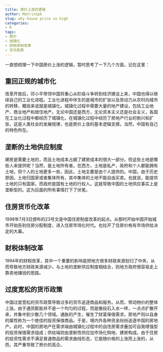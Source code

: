 ```yaml
---
title: 房价上涨的逻辑
author: MatrixSpk
slug: why house price so high
categories:
- R
tags:
- 房价
- 城镇化
- 财税体制改革
- 货币政策
---
```

一直想梳理一下中国房价上涨的逻辑，暂时思考了一下几个方面，记在这里：

## 重回正规的城市化

改革开放后，邓小平带领中国将重心从阶级斗争转到经济建设上来，中国也得以继续自己的工业化进程。工业化进程中伴生的是城市的扩张以及劳动力从农村向城市的转移，概括来说就是城镇化。城镇化过程中需要大量的地产建设，包括工业地产、商业地产和居住地产。无论中国还是西方，无论资本主义还是社会主义，各国在工业化过程中都经历了城镇化，在城镇化过程中经历了房地产行业的勃兴和扩张，这是人类社会的发展规律，也是房价上涨的基本逻辑支撑。当然，中国有自己的特色所在。

## 垄断的土地供应制度

建房是需要土地的，而且土地成本占据了建房成本的很大一部分。但这些土地是哪些人来提供呢？当然，是土地所有者。在西方，土地是私产，政府和个人都能拥有土地，但个人的土地更多一些，因此，土地主要是由个人提供的。中国，由于历史原因，土地归国家或者集体所有，其中集体的土地不能自由买卖。也就说，能提供土地的只有国家。而政府是国有土地的行权人。这就导致中国的土地供应事实上是垄断型的。这为后面的所有事情打下了伏笔。

## 住房货币化改革

1998年7月3日颁布的23号文是中国住房制度改革的起点。从那时开始中国开始城市开始告别住房分配制度，进入住房市场化时代。也拉开了住房价格有市场供给决定的大幕。

## 财税体制改革

1994年的财税改革，其中一个重要的影响是把地方很多财政来源划归了中央，从而导致地方财政来源减少。与土地的垄断供应制度相结合，则地方政府很容易走上靠卖地赚钱的思路。

## 过度宽松的货币政策

中国过度宽松的货币政策导致过多的货币追逐商品和服务。从而，带动物价的整体上涨。由于通货膨胀并不是一个均匀的过程，而是像投石入水一样，一点点扩散开来，并集中到少数几个领域。通胀的产生，催生了财富保值需求。房地产则以自身的属性称为一个绝佳的投资保值商品。于是，境内外各种资金纷纷追逐中国的房地产。此时，中国的房地产在需求端由城镇化过程中的自住房需求叠加可自我增强型的投资保值需求组成；供给端则由垄断性供应加市场化购地、建房构成。由于住房的投资性需求不满足普通商品的需求曲线形态，它是随价格的上涨而上涨的，从而，其严重导致了房价的高企。
